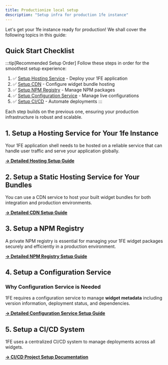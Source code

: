 ```yaml
---
title: Productionize local setup
description: "Setup infra for production 1fe instance"
---
```



Let's get your 1fe instance ready for production! We shall cover the following topics in this guide:

## Quick Start Checklist

:::tip[Recommended Setup Order]
Follow these steps in order for the smoothest setup experience:

1. ✅ [Setup Hosting Service](/infrastructure/hosting-setup/) - Deploy your 1FE application
2. ✅ [Setup CDN](/infrastructure/cdn-setup/) - Configure widget bundle hosting  
3. ✅ [Setup NPM Registry](/infrastructure/npm-registry-setup/) - Manage NPM packages
4. ✅ [Setup Configuration Service](/infrastructure/configuration-setup/) - Manage live configurations
5. ✅ [Setup CI/CD](/infrastructure/project-setup/) - Automate deployments
:::

Each step builds on the previous one, ensuring your production infrastructure is robust and scalable.

## 1. Setup a Hosting Service for Your 1fe Instance

Your 1FE application shell needs to be hosted on a reliable service that can handle user traffic and serve your application globally.

**[→ Detailed Hosting Setup Guide](/infrastructure/hosting-setup/)**

## 2. Setup a Static Hosting Service for Your Bundles

You can use a CDN service to host your built widget bundles for both integration and production environments.

**[→ Detailed CDN Setup Guide](/infrastructure/cdn-setup/)**


## 3. Setup a NPM Registry

A private NPM registry is essential for managing your 1FE widget packages securely and efficiently in a production environment.

**[→ Detailed NPM Registry Setup Guide](/infrastructure/npm-registry-setup/)**

## 4. Setup a Configuration Service

### Why Configuration Service is Needed

1FE requires a configuration service to manage **widget metadata** including version information, deployment status, and dependencies.


**[→ Detailed Configuration Service Setup Guide](/infrastructure/configuration-setup/)**

## 5. Setup a CI/CD System

1FE uses a centralized CI/CD system to manage deployments across all widgets.

**[→ CI/CD Project Setup Documentation](/infrastructure/project-setup/)**
